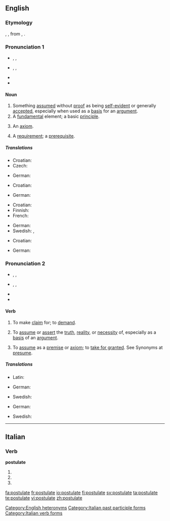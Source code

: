 {{webster}}
==English==
{{wikipedia}}

===Etymology===
{{ML.}} {{term|postulare|postulāre|lang=la}}, {{term|postulat-|postulāt-|to nominate to a [[bishopric]], to assume|lang=la}}, from {{etyl|la}}, {{term|postulo||request|lang=la}}.

{{etystub|Latin term needed}}

===Pronunciation 1===
* {{a|UK}} {{enPR|pŏsʹtyo͝olət}}, {{IPA|/ˈpɒs.tjʊ.lət/}}, {{SAMPA|/"pQs.tjU.l@t/}}
* {{a|US}} {{enPR|pŏsʹchələt, pŏsʹtyələt}}, {{IPA|/ˈpɑs.tʃə.lət /|/ˈpɑs.tjə.lət/}}, {{SAMPA|/"pAs.tS@.l@t/|/"pAs.tj@.l@t/}}
* {{audio|en-us-postulate-noun.ogg|Audio (US)}}
* {{hyphenation|pos·tu·late}}

====Noun====
{{en-noun}}

# Something [[assume]]d without [[proof]] as being [[self-evident]] or generally [[accept]]ed, especially when used as a [[basis]] for an [[argument]].
# A [[fundamental]] element; a basic [[principle]].
# {{logic}} An [[axiom]].
# A [[requirement]]; a [[prerequisite]].

=====Translations=====
{{trans-top|something assumed without proof as being self-evident or generally accepted}}
* Croatian: {{t-|hr|postulat|m}}
* Czech: {{t-|cs|postulát|m}}
{{trans-mid}}
* German: {{t+|de|Postulat|n}}
{{trans-bottom}}

{{trans-top|fundamental element; basic principle}}
* Croatian: {{t-|hr|postulat|m}}
{{trans-mid}}
* German: {{t+|de|Postulat|n}}
{{trans-bottom}}

{{trans-top|logic: an axiom}}
* Croatian: {{t-|hr|postulat|m}}
* Finnish: {{t-|fi|oletus}}
* French: {{t+|fr|postulat|m}}
{{trans-mid}}
* German: {{t+|de|Postulat|n}}
* Swedish: {{t-|sv|postulat}}, {{t+|sv|axiom}}
{{trans-bottom}}

{{trans-top|requirement, prerequisite}}
* Croatian: {{t-|hr|postulat|m}}
{{trans-mid}}
* German: {{t+|de|Voraussetzung|f}}
{{trans-bottom}}

===Pronunciation 2===
* {{a|UK}} {{enPR|pŏsʹtyo͝olāt}}, {{IPA|/ˈpɒs.tjʊ.leɪt/}}, {{SAMPA|/"pQs.tjU.leIt/}}
* {{a|US}} {{enPR|pŏsʹchəlāt, pŏsʹtyəlāt}}, {{IPA|/ˈpɑs.tʃə.leɪt /|/ˈpɑs.tjə.leɪt/}}, {{SAMPA|/"pAs.tS@.l@t/|/"pAs.tj@.leIt/}}
* {{audio|en-us-postulate-verb.ogg|Audio (US)}}
* {{hyphenation|pos·tu·late}}

====Verb====
{{en-verb|postulat|ing}}

# {{transitive}} To make [[claim]] for; to [[demand]].
# {{transitive}} To [[assume]] or [[assert]] the [[truth]], [[reality]], or [[necessity]] of, especially as a [[basis]] of an [[argument]].
# {{transitive}} To [[assume]] as a [[premise]] or [[axiom]]; to [[take for granted]]. See Synonyms at [[presume]].

=====Translations=====
{{trans-top|To demand}}
* Latin: {{t-|la|postulo|alt=postulō}}
{{trans-mid}}
{{trans-bottom}}

{{trans-top|To assume or assert the truth, reality or necessity of}}
* German: {{t+|de|postulieren}}
{{trans-mid}}
* Swedish: {{t+|sv|postulera}}
{{trans-bottom}}

{{trans-top|To assume as a premise}}
* German: {{t+|de|postulieren}}
{{trans-mid}}
* Swedish: {{t+|sv|förutsätta}}
{{trans-bottom}}

[[Category:English heteronyms]]

----

==Italian==

===Verb===
'''postulate'''

# {{form of|[[second-person|Second-person]] [[plural]] [[present tense]]|[[postulare#Italian|postulare]]|lang=Italian}}
# {{form of|Second-person plural [[imperative]]|postulare#Italian|postulare|lang=Italian}}
# {{form of|[[feminine|Feminine]] plural|[[postulato]]}}

[[Category:Italian past participle forms]]
[[Category:Italian verb forms]]

[[fa:postulate]]
[[fr:postulate]]
[[io:postulate]]
[[fi:postulate]]
[[sv:postulate]]
[[ta:postulate]]
[[te:postulate]]
[[vi:postulate]]
[[zh:postulate]]